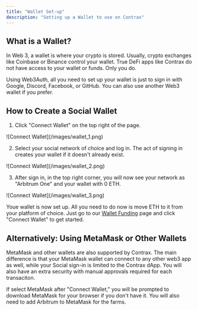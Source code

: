 ```yaml
---
title: "Wallet Set-up"
description: "Setting up a Wallet to use on Contrax"
---
```


## What is a Wallet?

In Web 3, a wallet is where your crypto is stored. Usually, crypto exchanges like Coinbase or Binance control your wallet. True DeFi apps like Contrax do not have access to your wallet or funds. Only you do.

Using Web3Auth, all you need to set up your wallet is just to sign in with Google, Discord, Facebook, or GitHub. You can also use another Web3 wallet if you prefer.

## How to Create a Social Wallet

1. Click "Connect Wallet" on the top right of the page.

<Frame>![Connect Wallet](/images/wallet_1.png)</Frame>

2. Select your social network of choice and log in. The act of signing in creates your wallet if it doesn't already exist.

<Frame>![Connect Wallet](/images/wallet_2.png)</Frame>

3. After sign in, in the top right corner, you will now see your network as "Arbitrum One" and your wallet with 0 ETH.

<Frame>![Connect Wallet](/images/wallet_3.png)</Frame>

Youe wallet is now set up. All you need to do now is move ETH to it from your platform of choice. Just go to our [Wallet Funding](/farms) page and click "Connect Wallet" to get started.

## Alternatively: Using MetaMask or Other Wallets

MetaMask and other wallets are also supported by Contrax. The main difference is that your MetaMask wallet can connect to any other web3 app as well, while your Social sign-in is limited to the Contrax dApp. You will also have an extra security with manual approvals required for each transaciton.

If select MetaMask after "Connect Wallet," you will be prompted to download MetaMask for your browser if you don't have it. You will also need to add Arbitrum to MetaMask for the farms.
